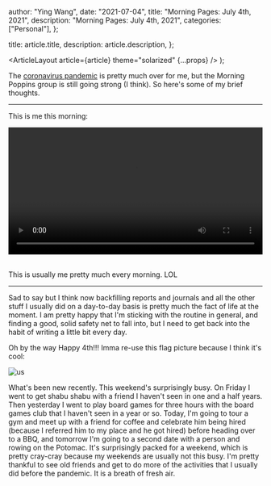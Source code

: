 
  author: "Ying Wang",
  date: "2021-07-04",
  title: "Morning Pages: July 4th, 2021",
  description: "Morning Pages: July 4th, 2021",
  categories: ["Personal"],
};

  title: article.title,
  description: article.description,
};

  <ArticleLayout article={article} theme="solarized" {...props} />
);

The [coronavirus
pandemic](https://en.wikipedia.org/wiki/2019-20_coronavirus_pandemic) is pretty
much over for me, but the Morning Poppins group is still going strong (I think).
So here's some of my brief thoughts.

---

This is me this morning:

<!-- https://stackoverflow.com/a/26276254 -->

<video style="width: 100%; width: -moz-available; width: -webkit-fill-available; width: fill-available; max-width: 100%;" controls>
    <source src="/video/posts/2021/07/04/morning_pages.mp4" type="video/mp4">
    Your browser does not support HTML5 video.
</video>
<br/>
<br/>

This is usually me pretty much every morning. LOL

---

Sad to say but I think now backfilling reports and journals and all the other
stuff I usually did on a day-to-day basis is pretty much the fact of life at the
moment. I am pretty happy that I'm sticking with the routine in general, and
finding a good, solid safety net to fall into, but I need to get back into the
habit of writing a little bit every day.

Oh by the way Happy 4th!!! Imma re-use this flag picture because I think it's
cool:

![us](/img/posts/2020/11/08/flag.jpg)

What's been new recently. This weekend's surprisingly busy. On Friday I went to
get shabu shabu with a friend I haven't seen in one and a half years. Then
yesterday I went to play board games for three hours with the board games club
that I haven't seen in a year or so. Today, I'm going to tour a gym and meet up
with a friend for coffee and celebrate him being hired (because I referred him
to my place and he got hired) before heading over to a BBQ, and tomorrow I'm
going to a second date with a person and rowing on the Potomac. It's
surprisingly packed for a weekend, which is pretty cray-cray because my weekends
are usually not this busy. I'm pretty thankful to see old friends and get to do
more of the activities that I usually did before the pandemic. It is a breath of
fresh air.
